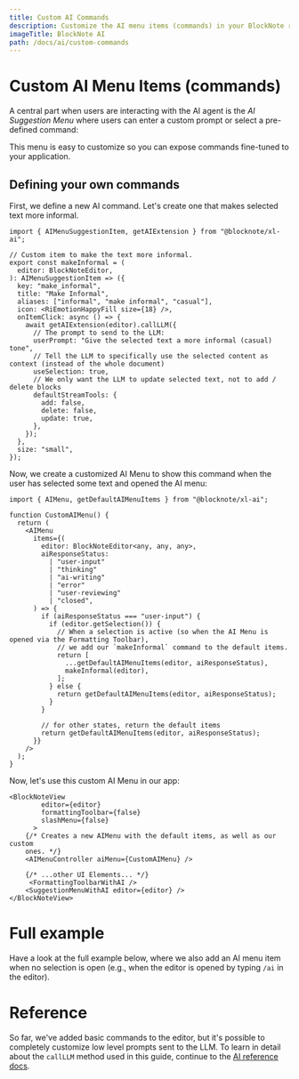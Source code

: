 ```yaml
---
title: Custom AI Commands
description: Customize the AI menu items (commands) in your BlockNote rich text editor
imageTitle: BlockNote AI
path: /docs/ai/custom-commands
---
```



# Custom AI Menu Items (commands)

A central part when users are interacting with the AI agent is the _AI Suggestion Menu_ where users can enter a custom prompt or select a pre-defined command:

<ThemedImage
  src="/img/screenshots/ai-menu.png"
  darkImage="/img/screenshots/ai-menu-dark.png"
  alt="image"
  width={518}
  height={177}
/>

This menu is easy to customize so you can expose commands fine-tuned to your application.

## Defining your own commands

First, we define a new AI command. Let's create one that makes selected text more informal.

```tsx
import { AIMenuSuggestionItem, getAIExtension } from "@blocknote/xl-ai";

// Custom item to make the text more informal.
export const makeInformal = (
  editor: BlockNoteEditor,
): AIMenuSuggestionItem => ({
  key: "make_informal",
  title: "Make Informal",
  aliases: ["informal", "make informal", "casual"],
  icon: <RiEmotionHappyFill size={18} />,
  onItemClick: async () => {
    await getAIExtension(editor).callLLM({
      // The prompt to send to the LLM:
      userPrompt: "Give the selected text a more informal (casual) tone",
      // Tell the LLM to specifically use the selected content as context (instead of the whole document)
      useSelection: true,
      // We only want the LLM to update selected text, not to add / delete blocks
      defaultStreamTools: {
        add: false,
        delete: false,
        update: true,
      },
    });
  },
  size: "small",
});
```

Now, we create a customized AI Menu to show this command when the user has selected some text and opened the AI menu:

```tsx
import { AIMenu, getDefaultAIMenuItems } from "@blocknote/xl-ai";

function CustomAIMenu() {
  return (
    <AIMenu
      items={(
        editor: BlockNoteEditor<any, any, any>,
        aiResponseStatus:
          | "user-input"
          | "thinking"
          | "ai-writing"
          | "error"
          | "user-reviewing"
          | "closed",
      ) => {
        if (aiResponseStatus === "user-input") {
          if (editor.getSelection()) {
            // When a selection is active (so when the AI Menu is opened via the Formatting Toolbar),
            // we add our `makeInformal` command to the default items.
            return [
              ...getDefaultAIMenuItems(editor, aiResponseStatus),
              makeInformal(editor),
            ];
          } else {
            return getDefaultAIMenuItems(editor, aiResponseStatus);
          }
        }

        // for other states, return the default items
        return getDefaultAIMenuItems(editor, aiResponseStatus);
      }}
    />
  );
}
```

Now, let's use this custom AI Menu in our app:

```tsx
<BlockNoteView
        editor={editor}
        formattingToolbar={false}
        slashMenu={false}
      >
    {/* Creates a new AIMenu with the default items, as well as our custom
    ones. */}
    <AIMenuController aiMenu={CustomAIMenu} />

    {/* ...other UI Elements... */}
     <FormattingToolbarWithAI />
    <SuggestionMenuWithAI editor={editor} />
</BlockNoteView>
```

# Full example

Have a look at the full example below, where we also add an AI menu item when no selection is open
(e.g., when the editor is opened by typing `/ai` in the editor).

<Example name="ai/custom-ai-menu-items" />

# Reference

So far, we've added basic commands to the editor, but it's possible to completely customize low level prompts sent to the LLM.
To learn in detail about the `callLLM` method used in this guide, continue to the [AI reference docs](/docs/ai/reference).